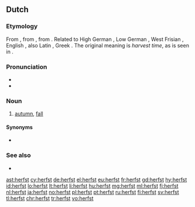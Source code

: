 ==Dutch==

===Etymology===
{{PIE root|nl|kerp}}
From {{etyl|odt|nl}} {{m|odt|*hervist}}, from {{etyl|gem-pro|nl}} {{m|gem-pro|*harbistaz}}, from {{etyl|ine-pro|nl}} {{m|ine-pro|*kerp-}}. Related to High German {{term|Herbst|lang=de}}, Low German {{term|harvst|lang=nds}}, West Frisian {{term|hjerst|lang=fy}}, English {{term|harvest|lang=en}}, also Latin {{term|carpere||to [[pick]], to [[pluck]]|lang=la}}, Greek {{term|καρπός|tr=karpos||fruit, harvest|lang=grc}}. The original meaning is ''harvest time'', as is seen in {{term|herfstmaand|lang=nl}}.

===Pronunciation===
* {{IPA|/ɦɛr(ə)fst/|lang=nl}}
* {{audio|nl-herfst.ogg|Audio (Netherlands)|lang=nl}}

===Noun===
{{nl-noun|m|-|-}}

# [[autumn]], [[fall]]

====Synonyms====
* {{l|nl|najaar}}

===See also===
* {{list:seasons/nl}}

[[ast:herfst]]
[[cy:herfst]]
[[de:herfst]]
[[el:herfst]]
[[eu:herfst]]
[[fr:herfst]]
[[gd:herfst]]
[[hy:herfst]]
[[id:herfst]]
[[lo:herfst]]
[[lt:herfst]]
[[li:herfst]]
[[hu:herfst]]
[[mg:herfst]]
[[ml:herfst]]
[[fj:herfst]]
[[nl:herfst]]
[[ja:herfst]]
[[no:herfst]]
[[pl:herfst]]
[[pt:herfst]]
[[ru:herfst]]
[[fi:herfst]]
[[sv:herfst]]
[[tl:herfst]]
[[chr:herfst]]
[[tr:herfst]]
[[vo:herfst]]